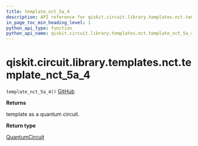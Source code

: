 ```yaml
---
title: template_nct_5a_4
description: API reference for qiskit.circuit.library.templates.nct.template_nct_5a_4
in_page_toc_min_heading_level: 1
python_api_type: function
python_api_name: qiskit.circuit.library.templates.nct.template_nct_5a_4
---
```


# qiskit.circuit.library.templates.nct.template\_nct\_5a\_4

<span id="qiskit.circuit.library.templates.nct.template_nct_5a_4" />

`template_nct_5a_4()` [GitHub](https://github.com/qiskit/qiskit/tree/stable/0.22/qiskit/circuit/library/templates/nct/template_nct_5a_4.py "view source code")

**Returns**

template as a quantum circuit.

**Return type**

[QuantumCircuit](qiskit.circuit.QuantumCircuit "qiskit.circuit.QuantumCircuit")

